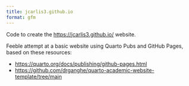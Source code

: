 ```yaml
---
title: jcarlis3.github.io
format: gfm
---
```


Code to create the [https://jcarlis3.github.io/]() website.


Feeble attempt at a basic website using Quarto Pubs and GitHub Pages, based on these resources:

- [https://quarto.org/docs/publishing/github-pages.html]()
- [https://github.com/drganghe/quarto-academic-website-template/tree/main]()